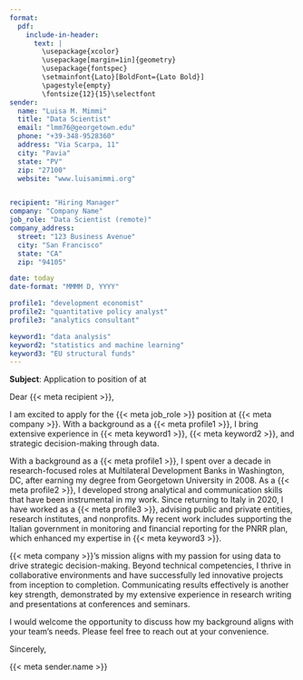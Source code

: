 ```yaml
---
format: 
  pdf:
    include-in-header:
      text: |
        \usepackage{xcolor}
        \usepackage[margin=1in]{geometry}
        \usepackage{fontspec}
        \setmainfont{Lato}[BoldFont={Lato Bold}]
        \pagestyle{empty}
        \fontsize{12}{15}\selectfont
sender:
  name: "Luisa M. Mimmi"
  title: "Data Scientist"
  email: "lmm76@georgetown.edu"
  phone: "+39-348-9528360"
  address: "Via Scarpa, 11"
  city: "Pavia"
  state: "PV"
  zip: "27100"
  website: "www.luisamimmi.org"


recipient: "Hiring Manager"
company: "Company Name"
job_role: "Data Scientist (remote)"
company_address:
  street: "123 Business Avenue"
  city: "San Francisco"
  state: "CA"
  zip: "94105"

date: today
date-format: "MMMM D, YYYY"

profile1: "development economist" 
profile2: "quantitative policy analyst"
profile3: "analytics consultant"

keyword1: "data analysis"
keyword2: "statistics and machine learning"
keyword3: "EU structural funds"
---
```

<!-- https://chatgpt.com/c/67bb0a1c-13f0-800f-aec8-fe6905991101 -->


<!-- ```{bash} -->
<!-- #| eval: false -->
<!-- #| echo: false -->

<!-- brew install --cask font-lato -->
<!-- fc-cache -f -v -->
<!-- fc-list | grep "Lato" -->
<!-- ``` -->
  
  
\begin{flushright}
\textbf{ {{< meta sender.name >}} } \\  % occhio a separare  { {{}}
{{< meta sender.email >}} \\
{{< meta sender.phone >}} \\
{{< meta sender.website >}} \\
{{< meta sender.address >}} \\
{{< meta sender.city >}}, {{< meta sender.state >}} {{< meta sender.zip >}}
\end{flushright}

\vspace{2em}

<!-- {{< meta recipient >}} -->
\begin{flushleft}
\textbf{ {{< meta company >}} } \\
{{< meta company_address.street >}} \\
{{< meta company_address.city >}}, {{< meta company_address.state >}} {{< meta company_address.zip >}}
\end{flushleft}


\vspace{2em}

\begin{flushright}
{{< meta sender.city >}}, {{< meta date >}}  
\end{flushright}

\vspace{2em}

**Subject**: Application to position of \textbf{ {{< meta job_role >}} } at \textbf{ {{< meta company >}} }

\vspace{2em}

Dear {{< meta recipient >}},  

<!-- Introduction -->
I am excited to apply for the {{< meta job_role >}} position at {{< meta company >}}. With a background as a {{< meta profile1 >}}, I bring extensive experience in {{< meta keyword1 >}}, {{< meta keyword2 >}}, and strategic decision-making through data.  

<!-- Me -->
With a background as a {{< meta profile1 >}}, I spent over a decade in research-focused roles at Multilateral Development Banks in Washington, DC, after earning my degree from Georgetown University in 2008. As a {{< meta profile2 >}}, I developed strong analytical and communication skills that have been instrumental in my work. Since returning to Italy in 2020, I have worked as a {{< meta profile3 >}}, advising public and private entities, research institutes, and nonprofits. 
My recent work includes supporting the Italian government in monitoring and financial reporting for the PNRR plan, which enhanced my expertise in {{< meta keyword3 >}}.  

<!-- Why you -->
{{< meta company >}}’s mission aligns with my passion for using data to drive strategic decision-making. Beyond technical competencies, I thrive in collaborative environments and have successfully led innovative projects from inception to completion. Communicating results effectively is another key strength, demonstrated by my extensive experience in research writing and presentations at conferences and seminars.  

<!-- Closing -->
I would welcome the opportunity to discuss how my background aligns with your team’s needs. Please feel free to reach out at your convenience.

Sincerely,  

\vspace{2em}

{{< meta sender.name >}} 
 
